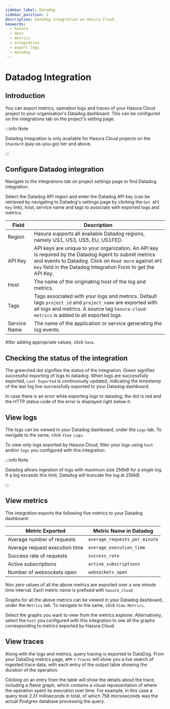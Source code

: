 ```yaml
---
sidebar_label: Datadog
sidebar_position: 2
description: Datadog Integration on Hasura Cloud
keywords:
  - hasura
  - docs
  - metrics
  - integration
  - export logs
  - datadog
---
```



# Datadog Integration

## Introduction

You can export metrics, operation logs and traces of your Hasura Cloud project to your organisation's Datadog dashboard. This can be configured on the integrations tab on the project's setting page.

:::info Note

Datadog Integration is only available for Hasura Cloud projects on the `Standard` (pay-as-you-go) tier and above.

:::

## Configure Datadog integration

Navigate to the integrations tab on project settings page to find Datadog integration.

<Thumbnail
  src="/img/graphql/cloud/metrics/integrate-datadog.png"
  alt="Configure Datadog Integration"
  width="1146px"
/>

Select the Datadog API region and enter the Datadog API key (can be retrieved by navigating to Datadog's settings page by clicking the `Get API Key` link), host, service name and tags to associate with exported logs and metrics.

| Field        | Description                                                                                                                                                                                                                                                                                                                                  |
|--------------|----------------------------------------------------------------------------------------------------------------------------------------------------------------------------------------------------------------------------------------------------------------------------------------------------------------------------------------------|
| Region       | Hasura supports all available Datadog regions, namely US1, US3, US5, EU, US1FED.                                                                                                                                                                                                                                   |
| API Key      | API keys are unique to your organization. An API key is required by the Datadog Agent to submit metrics and events to Datadog. Click on `Read more` against `API Key` field in the Datadog Integration Form to get the API Key.|
| Host         | The name of the originating host of the log and metrics.                                                                                                                                                                                                                                                                                     |
| Tags         | Tags associated with your logs and metrics. Default tags `project_id` and `project_name` are exported with all logs and metrics. A source tag `hasura-cloud-metrics` is added to all exported logs.                                                                                                                                          |
| Service Name | The name of the application or service generating the log events.                                                                                                                                                                                                                                                                            |

<Thumbnail
  src="/img/graphql/cloud/metrics/datadog-region-select.png"
  alt="Datadog Region Select"
  width="500px"
/>
<Thumbnail
  src="/img/graphql/cloud/metrics/configure-datadog.png"
  alt="Configure Datadog Integration"
  width="500px"
/>

After adding appropriate values, click `Save`.

## Checking the status of the integration

The green/red dot signifies the status of the integration. Green signifies successful exporting of logs to datadog. When logs are successfully exported, `Last Exported` is continuously updated, indicating the timestamp of the last log line successfully exported to your Datadog dashboard.

<Thumbnail
  src="/img/graphql/cloud/metrics/configure-datadog-done.png"
  alt="Datadog Integration successfully configured"
  width="1146px"
/>

In case there is an error while exporting logs to datadog, the dot is red and the HTTP status code of the error is displayed right below it.

<Thumbnail
  src="/img/graphql/cloud/metrics/configure-datadog-fail.png"
  alt="Datadog Integration successfully configured"
  width="1146px"
/>

## View logs

The logs can be viewed in your Datadog dashboard, under the `Logs` tab. To navigate to the same, click `View Logs`.

<Thumbnail
  src="/img/graphql/cloud/metrics/datadog-view-logs.png"
  alt="Datadog Integration successfully configured"
  width="1146px"
/>

<Thumbnail
  src="/img/graphql/cloud/metrics/datadog-logs.png"
  alt="Logs successfully exported to Datadog"
  width="1146px"
/>

To view only logs exported by Hasura Cloud, filter your logs using `host` and/or `tags` you configured with this integration.

:::info Note

Datadog allows ingestion of logs with maximum size 256kB for a single log. If a log exceeds this limit, Datadog will truncate the log at 256kB.

:::

## View metrics

The integration exports the following five metrics to your Datadog dashboard:

| Metric Exported                | Metric Name in Datadog        |
|--------------------------------|-------------------------------|
| Average number of requests     | `average_requests_per_minute` |
| Average request execution time | `average_execution_time`      |
| Success rate of requests       | `success_rate`                |
| Active subscriptions           | `active_subscriptions`        |
| Number of websockets open      | `websockets_open`             |

Non zero values of all the above metrics are exported over a one minute time interval. Each metric name is prefixed with `hasura_cloud`.

Graphs for all the above metrics can be viewed in your Datadog dashboard, under the `Metrics` tab. To navigate to the same, click `View Metrics`.

<Thumbnail
  src="/img/graphql/cloud/metrics/datadog-view-metrics.png"
  alt="Datadog Integration successfully configured"
  width="1146px"
/>

Select the graphs you want to view from the metrics explorer. Alternatively, select the `host` you configured with this integration to see all the graphs corresponding to metrics exported by Hasura Cloud.

<Thumbnail
  src="/img/graphql/cloud/metrics/datadog-metrics.png"
  alt="Metrics successfully exported to Datadog"
  width="1146px"
/>

## View traces

Along with the logs and metrics, query tracing is exported to DataDog. From your DataDog metrics page, `APM` > `Traces` will show you a live search of ingested trace data, with each entry of the output table showing the duration of the operation.

Clicking on an entry from the table will show the details about the trace, including a flame graph, which contains a visual representation of where the operation spent its execution over time. For example, in this case a query took 2.31 milliseconds in total, of which 758 microseconds was the actual Postgres database processing the query.

<Thumbnail
  src="/img/graphql/cloud/metrics/datadog-trace-flame-graph.png"
  alt="Flame graph for a trace entry in Datadog"
  width="1146px"
/>

